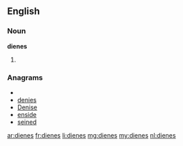 ==English==

===Noun===
'''dienes'''

# {{plural of|[[diene]]}}

===Anagrams===
* {{alphagram|deeins}}
* [[denies#English|denies]]
* [[Denise#English|Denise]]
* [[enside#English|enside]]
* [[seined#English|seined]]

[[ar:dienes]]
[[fr:dienes]]
[[li:dienes]]
[[mg:dienes]]
[[my:dienes]]
[[nl:dienes]]